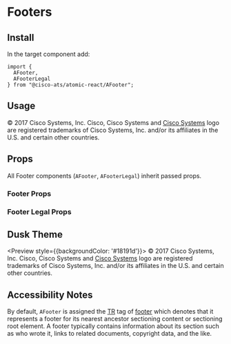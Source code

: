 

<Meta title="Components/Footers" component={AFooter} />

# Footers

## Install

In the target component add:

```
import {
  AFooter,
  AFooterLegal
} from "@cisco-ats/atomic-react/AFooter";
```

## Usage

<Preview>
  <Story name="usage-1">
    <AApp>
      <AFooter>
        <AFooterLegal>
          &copy; 2017 Cisco Systems, Inc. Cisco, Cisco Systems
          and <a href="https://www.cisco.com">Cisco Systems</a> logo are registered
          trademarks of Cisco Systems, Inc. and/or its affiliates in the U.S.
          and certain other countries.
        </AFooterLegal>
      </AFooter>
    </AApp>
  </Story>
</Preview>

## Props

All Footer components (`AFooter`, `AFooterLegal`) inherit passed props.

### Footer Props

<Props of={AFooter} />

### Footer Legal Props

<Props of={AFooterLegal} />

## Dusk Theme

<Preview style={{backgroundColor: '#18191d'}}>
  <Story name="dusk-1">
    <AApp theme="dusk">
      <AFooter>
        <AFooterLegal>
          &copy; 2017 Cisco Systems, Inc. Cisco, Cisco Systems
          and <a href="https://www.cisco.com">Cisco Systems</a> logo are registered
          trademarks of Cisco Systems, Inc. and/or its affiliates in the U.S.
          and certain other countries.
        </AFooterLegal>
      </AFooter>
    </AApp>
  </Story>
</Preview>

## Accessibility Notes

By default, `AFooter` is assigned the [TR](https://www.w3.org/TR/html51/) tag of [footer](https://www.w3.org/TR/html51/sections.html#elementdef-footer) which denotes that it represents a footer for its nearest ancestor sectioning content or sectioning root element. A footer typically contains information about its section such as who wrote it, links to related documents, copyright data, and the like.
